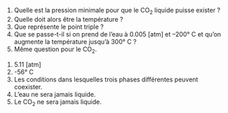 ::: {.Exercise data-latex=""}

1. Quelle est la pression minimale pour que le CO~2~ liquide puisse exister ?  
2. Quelle doit alors être la température ?  
3. Que représente le point triple ?  
4. Que se passe-t-il si on prend de l’eau à 0.005 [atm] et –200° C et qu’on augmente la température jusqu’à 300° C ?  
5. Même question pour le CO~2~.  

:::

::: {.Answer data-latex=""}

1. 5.11 [atm]
2. -56° C
3. Les conditions dans lesquelles trois phases différentes peuvent coexister.
4. L'eau ne sera jamais liquide.
5. Le CO~2~ ne sera jamais liquide.

:::
